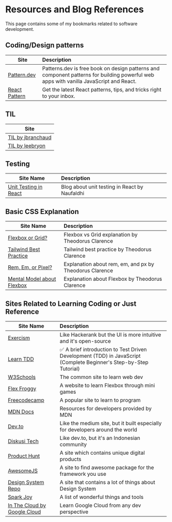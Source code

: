 
# Resources and Blog References

<Callout>
  This page contains some of my bookmarks related to software development.
</Callout>

## Coding/Design patterns

| Site                                        | Description                                                                                                                           |
| ------------------------------------------- | :------------------------------------------------------------------------------------------------------------------------------------ |
| [Pattern.dev](https://www.patterns.dev/)    | Patterns.dev is free book on design patterns and component patterns for building powerful web apps with vanilla JavaScript and React. |
| [React Pattern](https://reactpatterns.com/) | Get the latest React patterns, tips, and tricks right to your inbox.                                                                  |

## TIL

| Site                                                          |
| ------------------------------------------------------------- |
| [TIL by jbranchaud](https://github.com/jbranchaud/til#nextjs) |
| [TIL by leebryon](https://leebyron.com/til/)                  |

## Testing

| Site Name                                                                            | Description                                   |
| ------------------------------------------------------------------------------------ | :-------------------------------------------- |
| [Unit Testing in React](https://blog.cerita-faldi.xyz/unit-testing-react-component/) | Blog about unit testing in React by Naufaldhi |

## Basic CSS Explanation

| Site Name                                                                              | Description                                             |
| -------------------------------------------------------------------------------------- | :------------------------------------------------------ |
| [Flexbox or Grid?](https://theodorusclarence.com/blog/btb-flexbox-grid)                | Flexbox vs Grid explanation by Theodorus Clarence       |
| [Tailwind Best Practice](https://theodorusclarence.com/blog/tailwindcss-best-practice) | Tailwind best practice by Theodorus Clarence            |
| [Rem, Em, or Pixel?](https://theodorusclarence.com/blog/btb-rem-em)                    | Explanation about rem, em, and px by Theodorus Clarence |
| [Mental Model about Flexbox](https://theodorusclarence.com/blog/btb-flex-mental-model) | Explanation about Flexbox by Theodorus Clarence         |

## Sites Related to Learning Coding or Just Reference

| Site Name                                                                                               | Description                                                                                                        |
| ------------------------------------------------------------------------------------------------------- | :----------------------------------------------------------------------------------------------------------------- |
| [Exercism](https://exercism.org/mentoring)                                                              | Like Hackerank but the UI is more intuitive and it's open-source                                                   |
| [Learn TDD](https://github.com/dwyl/learn-tdd)                                                          | ✅ A brief introduction to Test Driven Development (TDD) in JavaScript (Complete Beginner's Step-by-Step Tutorial) |
| [W3Schools](https://www.w3schools.com/)                                                                 | The common site to learn web dev                                                                                   |
| [Flex Froggy](https://flexboxfroggy.com/)                                                               | A website to learn Flexbox through mini games                                                                      |
| [Freecodecamp](https://www.freecodecamp.org/)                                                           | A popular site to learn to program                                                                                 |
| [MDN Docs](https://developer.mozilla.org/en-US/)                                                        | Resources for developers provided by MDN                                                                           |
| [Dev.to](https://dev.to/)                                                                               | Like the medium site, but it built especially for developers around the world                                      |
| [Diskusi Tech](http://Diskusi.tech)                                                                     | Like dev.to, but it's an Indonesian community                                                                      |
| [Product Hunt](https://www.producthunt.com/)                                                            | A site which contains unique digital products                                                                      |
| [AwesomeJS](https://awesomejs.dev/)                                                                     | A site to find awesome package for the framework you use                                                           |
| [Design System Repo](https://designsystemsrepo.com/)                                                    | A site that contains a lot of things about Design System                                                           |
| [Spark Joy](https://github.com/sw-yx/spark-joy)                                                         | A list of wonderful things and tools                                                                               |
| [In The Cloud by Google Cloud](https://inthecloud.withgoogle.com/cloud-learning-paths-22/register.html) | Learn Google Cloud from any dev perspective                                                                        |
